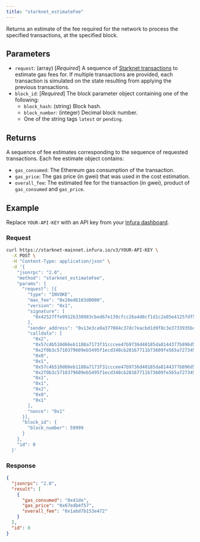 ```yaml
---
title: "starknet_estimateFee"
---
```



Returns an estimate of the fee required for the network to process the specified transactions, at
the specified block.

## Parameters

- `request`: (array) [*Required*] A sequence of
  [Starknet transactions](https://docs.starknet.io/documentation/architecture_and_concepts/Network_Architecture/transactions/)
  to estimate gas fees for.
  If multiple transactions are provided, each transaction is simulated on the state resulting from
  applying the previous transactions.
- `block_id`: [*Required*] The block parameter object containing one of the following:
  - `block_hash`: (string) Block hash.
  - `block_number`: (integer) Decimal block number.
  - One of the string tags `latest` or `pending`.

## Returns

A sequence of fee estimates corresponding to the sequence of requested transactions.
Each fee estimate object contains:

- `gas_consumed`: The Ethereum gas consumption of the transaction.
- `gas_price`: The gas price (in gwei) that was used in the cost estimation.
- `overall_fee`: The estimated fee for the transaction (in gwei), product of `gas_consumed` and `gas_price`.

## Example

Replace `YOUR-API-KEY` with an API key from your [Infura dashboard](https://infura.io/dashboard).

### Request

<Tabs>
<TabItem value="cURL">

```bash
curl https://starknet-mainnet.infura.io/v3/YOUR-API-KEY \
  -X POST \
  -H "Content-Type: application/json" \
  -d '{
    "jsonrpc": "2.0",
    "method": "starknet_estimateFee",
    "params": {
      "request": [{
        "type": "INVOKE",
        "max_fee": "0x28ed6103d0000",
        "version": "0x1",
        "signature": [
          "0x42527ffe9912b338983cbed67e139cfcc26a4d8cf1d1c2a85e4125fdf5f59ed", "0x636147d06fefd02ed37984b752556d4b9aefdac1a50b3df0528ec7c201ad84b"
        ],
        "sender_address": "0x13e3ca9a377084c37dc7eacbd1d9f8c3e3733935bcbad887c32a0e213cd6fe0",
        "calldata": [
          "0x2",
          "0x57c4b510d66eb1188a7173f31cccee47b9736d40185da8144377b896d5ff3",
          "0x2f0b3c5710379609eb5495f1ecd348cb28167711b73609fe565a72734550354",
          "0x0",
          "0x1",
          "0x57c4b510d66eb1188a7173f31cccee47b9736d40185da8144377b896d5ff3",
          "0x2f0b3c5710379609eb5495f1ecd348cb28167711b73609fe565a72734550354",
          "0x1",
          "0x1",
          "0x2",
          "0x0",
          "0x1"
        ],
        "nonce": "0x1"
      }],
      "block_id": {
        "block_number": 59999
      }
    },
    "id": 0
  }'
```

</TabItem>
</Tabs>

### Response

<Tabs>
<TabItem value="JSON">

```json
{
  "jsonrpc": "2.0",
  "result": [
    {
      "gas_consumed": "0x41de",
      "gas_price": "0x67edb4f57",
      "overall_fee": "0x1abd7b153e472"
    }
  ],
  "id": 0
}
```

</TabItem>
</Tabs>
